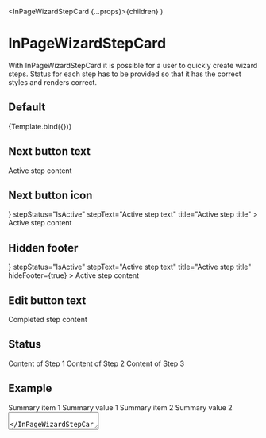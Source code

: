
  <InPageWizardStepCard {...props}>{children}</InPageWizardStepCard>
)

<Meta
  title="Components/InPageWizardStepCard"
  component={InPageWizardStepCard}
/>

# InPageWizardStepCard

With InPageWizardStepCard it is possible for a user to quickly create wizard steps. Status for each step has to be provided so that it has the correct styles and renders correct.

## Default

<Canvas>
  <Story
    name="InPageWizardStepCard"
    args={{
      children: 'Active step content',
      nextBtnText: 'Next',
      stepStatus: 'IsActive',
      stepText: 'Active step text',
      title: 'Active step title',
    }}
  >
    {Template.bind({})}
  </Story>
</Canvas>

## Next button text

<Canvas>
  <InPageWizardStepCard
    editBtnText="Edit"
    nextBtnText="My next button text"
    stepStatus="IsActive"
    stepText="Active step text"
    title="Active step title"
  >
    Active step content
  </InPageWizardStepCard>
</Canvas>

## Next button icon

<Canvas>
  <InPageWizardStepCard
    editBtnText="Edit"
    nextBtnText="Next"
    nextBtnIcon={<Check />}
    stepStatus="IsActive"
    stepText="Active step text"
    title="Active step title"
  >
    Active step content
  </InPageWizardStepCard>
</Canvas>

## Hidden footer

<Canvas>
  <InPageWizardStepCard
    editBtnText="Edit"
    nextBtnText="Next"
    nextBtnIcon={<Check />}
    stepStatus="IsActive"
    stepText="Active step text"
    title="Active step title"
    hideFooter={true}
  >
    Active step content
  </InPageWizardStepCard>
</Canvas>

## Edit button text

<Canvas>
  <InPageWizardStepCard
    editBtnText="Redigera"
    nextBtnText="Next"
    stepStatus="IsComplete"
    stepText="Completed step text"
    title="Completed step title"
  >
    Completed step content
  </InPageWizardStepCard>
</Canvas>

## Status

<Canvas>
  <div>
    <InPageWizardStepCard
      editBtnText="Edit"
      nextBtnText="Nästa"
      stepStatus="IsComplete"
      stepText="Step 1 of 3"
      title="Completed step"
    >
      Content of Step 1
    </InPageWizardStepCard>
    <InPageWizardStepCard
      editBtnText="Edit"
      nextBtnText="Next"
      stepStatus="IsActive"
      stepText="Step 2 of 3"
      title="Active step"
    >
      Content of Step 2
    </InPageWizardStepCard>
    <InPageWizardStepCard
      editBtnText="Edit"
      nextBtnText="Nästa"
      stepStatus="NotStarted"
      stepText="Step 3 of 3"
      title="Not started step"
    >
      Content of Step 3
    </InPageWizardStepCard>
  </div>
</Canvas>

## Example

<Canvas>
  <div>
    <InPageWizardStepCard
      editBtnText="Edit"
      nextBtnText="Nästa"
      stepStatus="IsComplete"
      stepText="Step 1 of 3"
      title="Completed step"
    >
      <List>
        <Label>Summary item 1</Label>
        <Value>Summary value 1</Value>
        <Label>Summary item 2</Label>
        <Value>Summary value 2</Value>
      </List>
    </InPageWizardStepCard>
    <InPageWizardStepCard
      editBtnText="Edit"
      nextBtnText="Next"
      stepStatus="IsActive"
      stepText="Step 2 of 3"
      title="Active step"
    >
      <TextInput label="Input 1" />
      <TextInput label="Input 2" />
      <TextArea label="Text area" />
    </InPageWizardStepCard>
    <InPageWizardStepCard
      editBtnText="Edit"
      nextBtnText="Nästa"
      stepStatus="NotStarted"
      stepText="Step 3 of 3"
      title="Not started step"
    >
      Content of Step 3
    </InPageWizardStepCard>
  </div>
</Canvas>

## Properties

<ArgsTable of={InPageWizardStepCard} />
